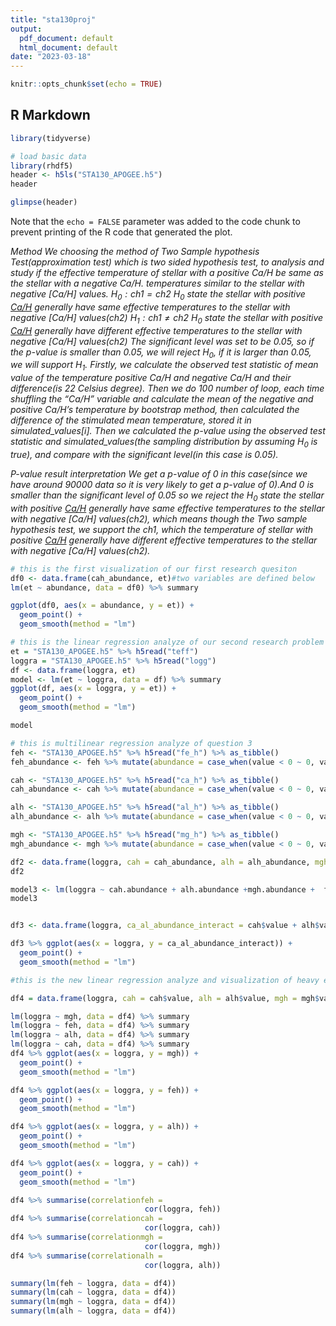 ```yaml
---
title: "sta130proj"
output:
  pdf_document: default
  html_document: default
date: "2023-03-18"
---
```



```r
knitr::opts_chunk$set(echo = TRUE)

```

## R Markdown


```r

library(tidyverse)
```

```r
# load basic data
library(rhdf5)
header <- h5ls("STA130_APOGEE.h5")
header
```

```r
glimpse(header)
```

Note that the `echo = FALSE` parameter was added to the code chunk to prevent printing of the R code that generated the plot.



*Method*
*We choosing the method of Two Sample hypothesis Test(approximation test) which is two sided hypothesis test, to analysis and study if the effective temperature of stellar with a positive Ca/H be same as the stellar with a negative Ca/H.  temperatures similar to the stellar with negative [Ca/H] values.*
*$H_{0}: \text{ch}{1} = \text{ch}{2}$*
*$H_{0}$ state the stellar with positive [Ca/H]($\text{ch}{1}$) generally have same effective temperatures to the stellar with negative [Ca/H] values($\text{ch}{2}$)*
*$H_{1}: \text{ch}{1}  \neq {ch}{2}$*
*$H_{0}$ state the stellar with positive [Ca/H]($\text{ch}{1}$) generally have different effective temperatures to the stellar with negative [Ca/H] values($\text{ch}{2}$)*
*The significant level was set to be 0.05, so if the p-value is smaller than 0.05, we will reject $H_{0}$, if it is larger than 0.05, we will support $H_{1}$.*
*Firstly, we calculate the observed test statistic of mean value of the temperature positive Ca/H and negative Ca/H and their difference(is 22 Celsius degree). Then we do 100 number of loop, each time shuffling the "Ca/H" variable and calculate the mean of the negative and positive Ca/H's temperature by bootstrap method, then calculated the difference of the stimulated mean temperature, stored it in simulated_values[i].*
*Then we calculated the p-value using the observed test statistic and simulated_values(the sampling distribution by assuming $H_{0}$ is true), and compare with the significant level(in this case is 0.05).*


*P-value result interpretation*
*We get a p-value of 0 in this case(since we have around 90000 data so it is very likely to get a p-value of 0).And 0 is smaller than the significant level of 0.05 so we reject the $H_{0}$ state the stellar with positive [Ca/H]($\text{ch}{1}$) generally have same effective temperatures to the stellar with negative [Ca/H] values($\text{ch}{2}$), which means though the Two sample hypothesis test, we support the $\text{ch}{1}$, which the temperature of stellar with positive [Ca/H]($\text{ch}{1}$) generally have different effective temperatures to the stellar with negative [Ca/H] values($\text{ch}{2}$).*



```r

# this is the first visualization of our first research quesiton
df0 <- data.frame(cah_abundance, et)#two variables are defined below
lm(et ~ abundance, data = df0) %>% summary

ggplot(df0, aes(x = abundance, y = et)) +
  geom_point() +
  geom_smooth(method = "lm")
```


```r


# this is the linear regression analyze of our second research problem
et = "STA130_APOGEE.h5" %>% h5read("teff")
loggra = "STA130_APOGEE.h5" %>% h5read("logg")
df <- data.frame(loggra, et)
model <- lm(et ~ loggra, data = df) %>% summary
ggplot(df, aes(x = loggra, y = et)) +
  geom_point() +
  geom_smooth(method = "lm")

model
```

```r
# this is multilinear regression analyze of question 3
feh <- "STA130_APOGEE.h5" %>% h5read("fe_h") %>% as_tibble() 
feh_abundance <- feh %>% mutate(abundance = case_when(value < 0 ~ 0, value >= 0 ~ 1))

cah <- "STA130_APOGEE.h5" %>% h5read("ca_h") %>% as_tibble() 
cah_abundance <- cah %>% mutate(abundance = case_when(value < 0 ~ 0, value >= 0 ~ 1))

alh <- "STA130_APOGEE.h5" %>% h5read("al_h") %>% as_tibble() 
alh_abundance <- alh %>% mutate(abundance = case_when(value < 0 ~ 0, value >= 0 ~ 1))

mgh <- "STA130_APOGEE.h5" %>% h5read("mg_h") %>% as_tibble() 
mgh_abundance <- mgh %>% mutate(abundance = case_when(value < 0 ~ 0, value >= 0 ~ 1))

df2 <- data.frame(loggra, cah = cah_abundance, alh = alh_abundance, mgh = mgh_abundance, feh = feh_abundance)
df2

model3 <- lm(loggra ~ cah.abundance + alh.abundance +mgh.abundance +  feh.abundance, data = df2) %>% summary
model3


df3 <- data.frame(loggra, ca_al_abundance_interact = cah$value + alh$value, cah = cah$value, alh = alh$value, mgh = mgh$value, feh = feh$value)

df3 %>% ggplot(aes(x = loggra, y = ca_al_abundance_interact)) +
  geom_point() +
  geom_smooth(method = "lm")


```

```r

#this is the new linear regression analyze and visualization of heavy elements respectively

df4 = data.frame(loggra, cah = cah$value, alh = alh$value, mgh = mgh$value, feh = feh$value)

lm(loggra ~ mgh, data = df4) %>% summary
lm(loggra ~ feh, data = df4) %>% summary
lm(loggra ~ alh, data = df4) %>% summary
lm(loggra ~ cah, data = df4) %>% summary
df4 %>% ggplot(aes(x = loggra, y = mgh)) +
  geom_point() +
  geom_smooth(method = "lm")

df4 %>% ggplot(aes(x = loggra, y = feh)) +
  geom_point() +
  geom_smooth(method = "lm")

df4 %>% ggplot(aes(x = loggra, y = alh)) +
  geom_point() +
  geom_smooth(method = "lm")

df4 %>% ggplot(aes(x = loggra, y = cah)) +
  geom_point() +
  geom_smooth(method = "lm")

```

```r
df4 %>% summarise(correlationfeh = 
                              cor(loggra, feh))
df4 %>% summarise(correlationcah = 
                              cor(loggra, cah))
df4 %>% summarise(correlationmgh = 
                              cor(loggra, mgh))
df4 %>% summarise(correlationalh = 
                              cor(loggra, alh))
```
```r
summary(lm(feh ~ loggra, data = df4))
summary(lm(cah ~ loggra, data = df4))
summary(lm(mgh ~ loggra, data = df4))
summary(lm(alh ~ loggra, data = df4))
```
